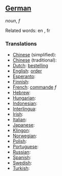 ==[[German]]==

''noun'', ''f''

Related words: en [[]], fr [[]]

===Translations===
*[[Chinese]] (simplified): [[]]
*[[Chinese]] (traditional): [[]]
*[[Dutch]]: [[bestelling]]
*[[English]]: [[order]]
*[[Esperanto]]: [[]]
*[[Finnish]]: [[]]
*[[French]]: [[commande]] ''f''
*[[Hebrew]]: [[]]
*[[Hungarian]]: [[]]
*[[Indonesian]]: [[]]
*[[Interlingua]]: [[]]
*[[Irish]]: [[]]
*[[Italian]]: [[]]
*[[Japanese]]: [[]]
*[[Klingon]]: [[]]
*[[Norwegian]]: [[]]
*[[Polish]]: [[]]
*[[Portuguese]]: [[]]
*[[Russian]]: [[]]
*[[Spanish]]: [[]]
*[[Swedish]]: [[]]
*[[Turkish]]: [[]]
